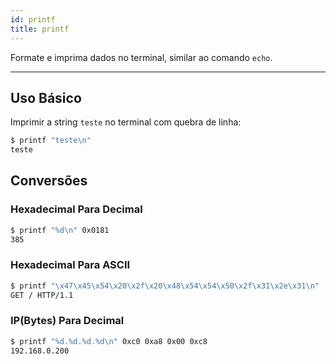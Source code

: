 ```yaml
---
id: printf
title: printf
---
```


Formate e imprima dados no terminal, similar ao comando `echo`.

---

## Uso Básico

Imprimir a string `teste` no terminal com quebra de linha:

```bash
$ printf "teste\n"
teste
```

## Conversões

### Hexadecimal Para Decimal

```bash
$ printf "%d\n" 0x0181
385
```

### Hexadecimal Para ASCII

```bash
$ printf "\x47\x45\x54\x20\x2f\x20\x48\x54\x54\x50\x2f\x31\x2e\x31\n"
GET / HTTP/1.1
```

### IP(Bytes) Para Decimal

```bash
$ printf "%d.%d.%d.%d\n" 0xc0 0xa8 0x00 0xc8
192.168.0.200
```
